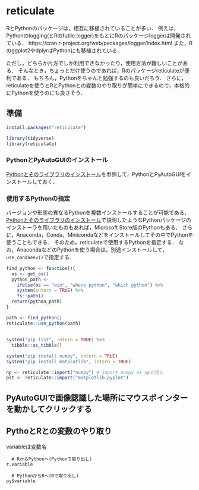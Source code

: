 # reticulate

RとPythonのパッケージは，相互に移植されていることが多い．
例えば，Pythonのlogging(とRのfutile.logger)をもとにRのパッケージloggerは開発されている．
https://cran.r-project.org/web/packages/logger/index.html
また，Rのggplot2やdplyrはPythonにも移植されている．

ただし，どちらか片方でしか利用できなかったり，使用方法が難しいことがある．
そんなとき，ちょっとだけ使うのであれば，Rのパッケージreticulateが便利である．
もちろん，Pythonをちゃんと勉強するのも良いだろう．
さらに，reticulateを使うとRとPythonとの変数のやり取りが簡単にできるので，本格的にPythonを使うのにも良さそう．

## 準備


```r
install.packages("reticulate")
```

```r
library(tidyverse)
library(reticulate)
```

### PythonとPyAutoGUIのインストール

[Pythonとそのライブラリのインストール](#install_python)を参照して，PythonとPyAutoGUIをインストールしておく．


### 使用するPythonの指定

バージョンや形態の異なるPythonを複数インストールすることが可能である．
[Pythonとそのライブラリのインストール](#install_python)で説明したようなPythonパッケージのインストーラを用いたものもあれば，Microsoft Store版のPythonもある．
さらに，Anaconda，Conda，Minicondaなどをインストールしてその中でPythonを使うこともできる．
そのため，reticulateで使用するPythonを指定する．
なお，AnacondaなどのPythonを使う場合は，別途インストールして，`use_condaenv()`で指定する．

```r
find_python <- function(){
  os <- get_os()
  python_path <- 
    ifelse(os == "win", "where python", "which python") %>%
    system(intern = TRUE) %>%
    fs::path()
  return(python_path)
}

path <- find_python()
reticulate::use_python(path)
```

## 

```r
system("pip list", intern = TRUE) %>%
  tibble::as_tibble()

system("pip install numpy", intern = TRUE)
system("pip install matplotlib", intern = TRUE)
```

```r
np <- reticulate::import("numpy") # import numpy as npと同じ
plt <- reticulate::import("matplotlib.pyplot")
```



## PyAutoGUIで画像認識した場所にマウスポインターを動かしてクリックする

<!--
PyAutoGUIで画像認識した場所にマウスポインターを動かしてクリックする
https://take-tech-engineer.com/pyautogui-image/
pyautogui.click('button.png') # Find where button.png appears on the screen and click it.
-->




## PythoとRとの変数のやり取り

variableは変数名

```
  # RからPythonへ(Pythonで取り出し)
r.variable

  # PythonからRへ(Rで取り出し)
py$variable
```

<!--
  ## Pythonでのモジュール(パッケージ)のインストール

Rstudioでpythonを書く (reticulate)
https://qiita.com/Wa__a/items/42129e529cfb6c38e046

py_install()やconda_install()でパッケージがインストールできないとき
- pip でパッケージをインストール   
- pipでインストールできたpythonをreticulate::use_python()で指定
-->


<!--
```
## memo
  # pdf2docxのインストール   
pip install pdf2docx
```

```r
  # pdf2docxの読み込みでエラーになるとき
  #   reticulate::use_python()でpythonを指定
  #   pipでpdf2docxがインストールできたpythonを使う
library(reticulate)
  # reticulate::py_install("pdf2docx") エラー
  # https://anaconda.org/conda-forge/python-docx
  # reticulate::conda_install(channel = "conda-forge", packages = "python-docx")  # できたけど，pdf2docxは読み込めず
reticulate::use_python("C:/Python/Python39/python.exe")
reticulate::py_run_string("from pdf2docx import parse")
reticulate::py_run_string("pdf_file = 'D:/a.pdf'")
reticulate::py_run_string("docx_file = 'D:/a.docx'")
reticulate::py_run_string("parse(pdf_file, docx_file)")
```
-->
